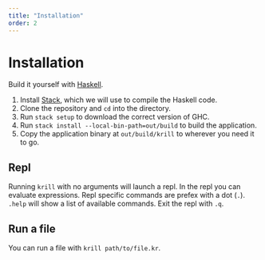 ```yaml
---
title: "Installation"
order: 2
---
```


# Installation

Build it yourself with [Haskell](https://www.haskell.org/).

1.  Install [Stack](https://docs.haskellstack.org/en/stable/README/), which we will use to compile the Haskell code.
2.  Clone the repository and `cd` into the directory.
3.  Run `stack setup` to download the correct version of GHC.
4.  Run `stack install --local-bin-path=out/build` to build the application.
5.  Copy the application binary at `out/build/krill` to wherever you need it to go.

## Repl

Running `krill` with no arguments will launch a repl. In the repl you can
evaluate expressions. Repl specific commands are prefex with a dot (`.`).
`.help` will show a list of available commands. Exit the repl with `.q`.

## Run a file

You can run a file with `krill path/to/file.kr`.
